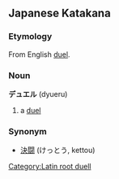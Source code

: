 ==Japanese Katakana==
[[Category:Latin root duell]]
===Etymology===
From English [[duel]].
===Noun===
'''デュエル''' (dyueru)

#a [[duel]]

===Synonym===
*[[決闘]] (けっとう, kettou)